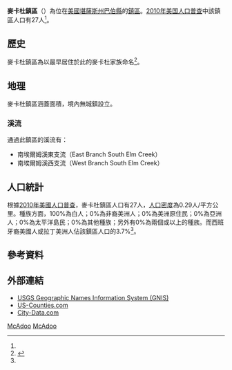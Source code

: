 {{noteTA
|G1=USState
}}
{{Infobox settlement
|official_name = 麥卡杜鎮區
|native_name = McAdoo Township
|settlement_type = 鎮區
|image_map = Map highlighting McAdoo Township, Barber County, Kansas.svg
|map_caption = 麥卡杜鎮區在巴伯縣的位置
|coordinates_display = inline,title
|coordinates_region = US-KS
|subdivision_type = [[世界政區索引|國家]]
|subdivision_name = [[美国|美国]]
|subdivision_type1 = [[美國行政區劃|州]]
|subdivision_name1 = [[堪薩斯州|堪薩斯州]]
|subdivision_type2 = [[堪萨斯州行政区划|縣]]
|subdivision_name2 = [[巴伯縣_(堪薩斯州)|巴伯縣]]
|area_total_km2 = 93.17
|area_land_km2 = 92.83
|area_water_km2 = 0.33
|area_total_sq_mi = 35.97
|area_land_sq_mi = 35.84
|area_water_sq_mi = 0.13
|area_water_percent = 0.35
|population_as_of = [[2010年美国人口普查|2010]]
|population_footnotes = <ref name=census>{{cite web|url=http://www.census.gov/geo/www/gazetteer/gazetteer2010.html|title=2010 Census Gazetteer Files|publisher=[[美国人口调查局|美国人口调查局]]|accessdate=2016-02-23|archive-url=https://web.archive.org/web/20121021075704/http://www.census.gov/geo/www/gazetteer/gazetteer2010.html|archive-date=2012-10-21|dead-url=yes}}</ref>
|population_total = 27
|population_density_km2 = auto
|elevation_footnotes = 
|elevation_m = 572
|elevation_ft = 1877
|latd = 37
|latm = 25
|lats = 40
|latNS = N
|longd = 98
|longm = 48
|longs = 41
|longEW = W
|postal_code_type =
|postal_code = 
|blank_name = [[地名信息系统|GNIS]] feature ID
|blank_info = [http://geonames.usgs.gov/pls/gnispublic/f?p=gnispq:3:::NO::P3_FID:0470372 0470372]
|website = 
|footnotes = 
}}

'''麥卡杜鎮區'''（{{lang-en|'''McAdoo Township'''}}）為位在[[美國|美國]][[堪薩斯州|堪薩斯州]][[巴伯縣_(堪薩斯州)|巴伯縣]]的[[行政鎮區|鎮區]]。[[2010年美国人口普查|2010年美国人口普查]]中該鎮區人口有27人<ref name=census/>。

==歷史==
麥卡杜鎮區為以最早居住於此的麥卡杜家族命名<ref>{{cite book | url=http://books.google.com/books?id=-wg1AQAAMAAJ&pg=PA869#v=onepage&q&f=false | title=A Biographical History of Central Kansas | publisher=Lewis Publishing Company | year=1902 | pages=869 | access-date=2016-02-23 | archive-date=2017-06-17 | archive-url=https://web.archive.org/web/20170617064740/https://books.google.com/books?id=-wg1AQAAMAAJ&pg=PA869#v=onepage&q&f=false | dead-url=no }}</ref>。

==地理==
麥卡杜鎮區涵蓋面積{{convert|93.17|km2|sqmi}}，境內無城鎮設立。

===溪流===
通過此鎮區的溪流有：
*南埃爾姆溪東支流（East Branch South Elm Creek）
*南埃爾姆溪西支流（West Branch South Elm Creek）

==人口統計==
根據[[2010年美國人口普查|2010年美國人口普查]]，麥卡杜鎮區人口有27人，[[人口密度|人口密度]]為0.29人/平方公里。種族方面，100%為白人；0%為非裔美洲人；0%為美洲原住民；0%為亞洲人；0%為太平洋島民；0%為其他種族；另外有0%為兩個或以上的種族。而西班牙裔美國人或拉丁美洲人佔該鎮區人口的3.7%<ref name=census/>。

==參考資料==
{{reflist}}

==外部連結==
* [http://geonames.usgs.gov/domestic/index.html USGS Geographic Names Information System (GNIS)]{{Wayback|url=http://geonames.usgs.gov/domestic/index.html |date=20190428150204 }}
* [https://web.archive.org/web/20080723112151/http://www.us-counties.com/localgov/kansas.html US-Counties.com]
* [http://www.city-data.com/township/McAdoo-Barber-KS.html City-Data.com]{{Wayback|url=http://www.city-data.com/township/McAdoo-Barber-KS.html |date=20121021170439 }}

{{巴伯縣 (堪薩斯州)}}

[[Category:巴伯縣鎮區_(堪薩斯州)|McAdoo]]
[[Category:堪薩斯州鎮區|McAdoo]]